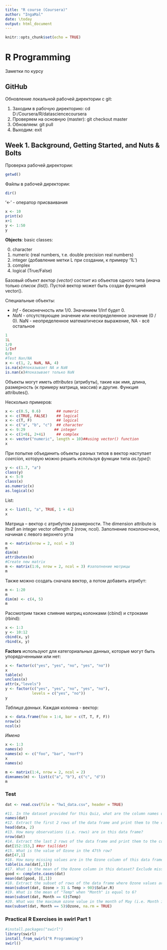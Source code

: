 ```yaml
---
title: "R course (Coursera)"
author: "IngaMal"
date: \today
output: html_document
---
```


```r
knitr::opts_chunk$set(echo = TRUE)
```

# R Programming

Заметки по курсу 

## GitHub

Обновление локальной рабочей директории с git:

1. Заходим в рабочую директорию: cd D:/Coursera/R/datasciencecoursera
2. Проверяем на основную (master): git checkout master
3. Обновляем: git pull
4. Выходим: exit


## Week 1. Background, Getting Started, and Nuts & Bolts

Проверка рабочей директории:

```r
getwd()
```
Файлы в рабочей директории:

```r
dir()
```
'<-' - оператор присваивания
```r
x <- 10
print(x)
x+1
y <- 1:50
y
```

**Objects**: basic classes:

0. character
0. numeric (real numbers, т.е. double precision real numbers)
0. integer (добавление метки L при создании, к примеру '1L')
0. complex
0. logical (True/False)

Базовый объект *вектор (vector)* состоит из объектов одного типа (инача только *список (list)*). Пустой вектор может быть создан функцией vector().

Специальные объекты:

 - *Inf* - бесконечность или 1/0. Значением 1/Inf будет 0.
 - *NaN* - отсутствующее значение или неопределенное значение (0 / 0). NaN - неопределенное математически выражение, NA - всё остальное
```r
1
1L
1/0
1/Inf
0/0
#Test Nan/NA
x <- c(1, 2, NaN, NA, 4)
is.na(x)#показывает NA и NaN
is.nan(x)#показывает только NaN
```
 
 Объекты могут иметь *attributes* (атрибуты), такие как имя, длина, размерность (к примеру матрица, массив) и другие. Функция attributes().
 
 Несколько примеров:
```r
x <- c(0.5, 0.6)       ## numeric
x <- c(TRUE, FALSE)    ## logical
x <- c(T, F)           ## logical
x <- c("a", "b", "c")  ## character
x <- 9:29             ## integer
x <- c(1+0i, 2+4i)     ## complex
x <- vector("numeric", length = 10)##using vector() function
x
```
 
 При попытке объединить объекты разных типов в вектор наступает *coercion*, которую можно решить используя функции типа *as.type()*:
```r
y <- c(1.7, "a")
class(y)
x <- 5:9
class(x)
as.numeric(x)
as.logical(x)
```
 
 List:
```r
x <- list(1, "a", TRUE, 1 + 4i) 
x
```
 
 Матрица -- вектор с атрибутом размерности. The dimension attribute is itself an integer vector oflength 2 (nrow, ncol). Заполнение поколоночное, начиная с левого верхнего угла
```r
m <- matrix(nrow = 2, ncol = 3)
m
dim(m)
attributes(m)
#Create new matrix
m <- matrix(1:6, nrow = 2, ncol = 3) #заполнение матрицы
m
```
 Также можно создать сначала вектор, а потом добавить атрибут:
```r
m <- 1:20
m
dim(m) <- c(4, 5)
m
```
 Рассмотрим также слияние матриц колонками (cbind) и строками (rbind):
```r
x <- 1:3
y <- 10:12
cbind(x, y)
rbind(x, y)
```
 
 **Factors** используют для категориальных данных, которые могут быть упорядоченными или нет:
```r
x <- factor(c("yes", "yes", "no", "yes", "no")) 
x
table(x)
unclass(x)
attr(x,"levels")
y <- factor(c("yes", "yes", "no", "yes", "no"),              
            levels = c("yes", "no"))
y
```
 
 *Таблица данных*. Каждая колонна - вектор:
```r
x <- data.frame(foo = 1:4, bar = c(T, T, F, F)) 
nrow(x)
ncol(x)

```
 
 *Имена*
```r
x <- 1:3
names(x)
names(x) <- c("foo", "bar", "norf") 
x
names(x)

m <- matrix(1:4, nrow = 2, ncol = 2)
dimnames(m) <- list(c("a", "b"), c("c", "d"))
m
```
 
### Test
```r
dat <- read.csv(file = "hw1_data.csv", header = TRUE)

#11. In the dataset provided for this Quiz, what are the column names of the dataset
names(dat)
#12. Extract the first 2 rows of the data frame and print them to the console. What does the output look like?
head(data, 2)
#13. How many observations (i.e. rows) are in this data frame?
nrow(dat)
#14. Extract the last 2 rows of the data frame and print them to the console. What does the output look like?
dat[152:153,] ##or tail(dat)
#15. What is the value of Ozone in the 47th row?
dat[47,1]
#16. How many missing values are in the Ozone column of this data frame?
table(is.na(dat[,1]))
#17. What is the mean of the Ozone column in this dataset? Exclude missing values (coded as NA) from this calculation.
good <- complete.cases(dat)
mean(dat[good, ][,1])
#18. Extract the subset of rows of the data frame where Ozone values are above 31 and Temp values are above 90. What is the mean of Solar.R in this subset?
mean(subset(dat, Ozone > 31 & Temp > 90)$Solar.R)
#19. What is the mean of "Temp" when "Month" is equal to 6? 
mean(subset(dat, Month == 6)$Temp)
#20. What was the maximum ozone value in the month of May (i.e. Month is equal to 5)?
max(subset(dat, Month == 5)$Ozone, na.rm = TRUE)
```
 
### Practical R Exercises in swirl Part 1
```r
#install.packages("swirl")
library(swirl)
install_from_swirl("R Programming")
swirl()
```

